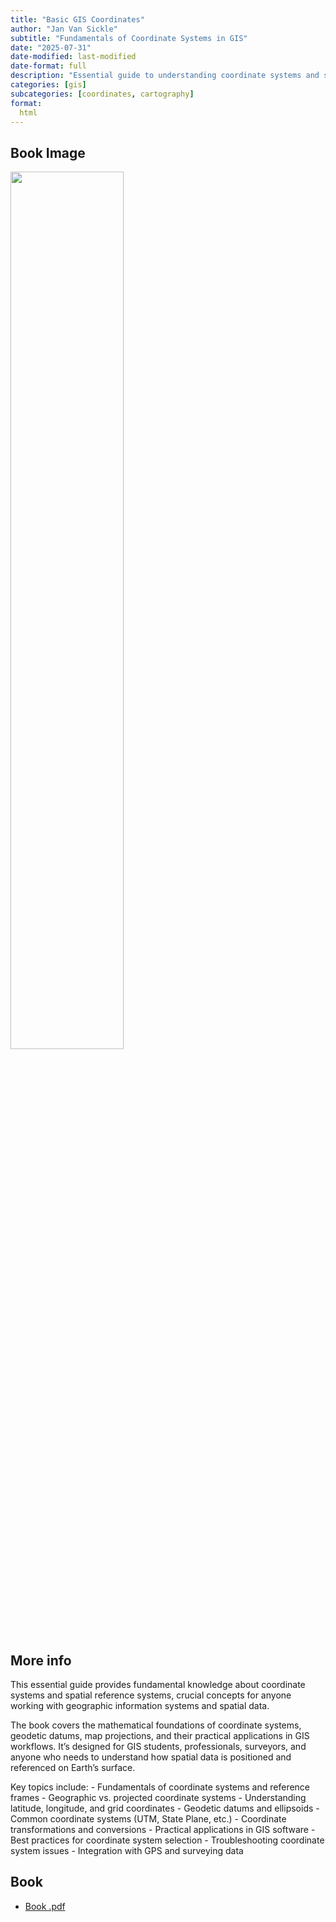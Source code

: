```yaml
---
title: "Basic GIS Coordinates"
author: "Jan Van Sickle"
subtitle: "Fundamentals of Coordinate Systems in GIS"
date: "2025-07-31"
date-modified: last-modified
date-format: full
description: "Essential guide to understanding coordinate systems and spatial reference systems in GIS"
categories: [gis]
subcategories: [coordinates, cartography]
format:
  html
---
```


## Book Image

![](/books/BasicGIScoordinates.png){width="60%"}

## More info

This essential guide provides fundamental knowledge about coordinate systems and spatial reference systems, crucial concepts for anyone working with geographic information systems and spatial data.

The book covers the mathematical foundations of coordinate systems, geodetic datums, map projections, and their practical applications in GIS workflows. It's designed for GIS students, professionals, surveyors, and anyone who needs to understand how spatial data is positioned and referenced on Earth's surface.

Key topics include:
- Fundamentals of coordinate systems and reference frames
- Geographic vs. projected coordinate systems
- Understanding latitude, longitude, and grid coordinates
- Geodetic datums and ellipsoids
- Common coordinate systems (UTM, State Plane, etc.)
- Coordinate transformations and conversions
- Practical applications in GIS software
- Best practices for coordinate system selection
- Troubleshooting coordinate system issues
- Integration with GPS and surveying data

## Book

- [Book .pdf](/books/BasicGIScoordinates.pdf){width="60%"}
